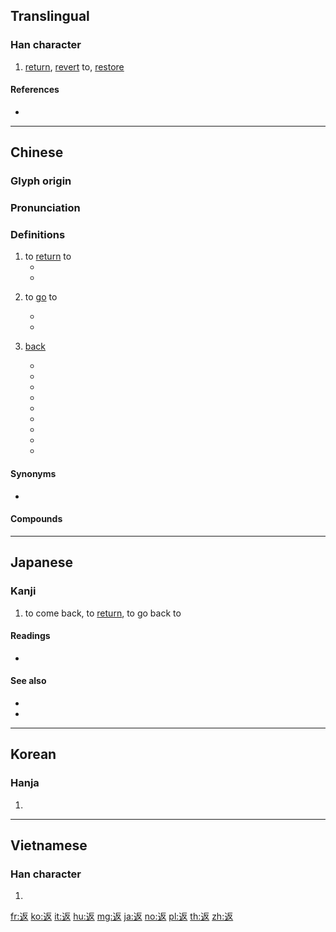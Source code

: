 {{character info/new}}
==Translingual==

===Han character===
{{Han char|rn=162|rad=辵|as=04|sn=8|four=31304|canj=YHE|ids=⿺辶反}}

# [[return]], [[revert]] to, [[restore]]

====References====
* {{Han ref|kx=1254.140|dkj=38758|dj=1737.070|hdz=63820.010|uh=8FD4|ud=36820|bh=AAF0|bd=43760}}

----

==Chinese==
{{zh-forms|alt=翻-Cantonese:faan1,番-Cantonese:faan1}}

===Glyph origin===
{{Han etym}}

===Pronunciation===
{{zh-pron
|m=fǎn
|ma=Zh-fan.ogg
|c=faan2,faan1
|c_note=faan2 - literary; faan1 - colloquial
|c-t=fan1
|h=pfs=fán
|md=
|mn=hoán
|w=
|mc=y
|oc=y
|cat=v
}}

===Definitions===
{{zh-hanzi}}

# to [[return]] to
#* {{zh-x|返 鄉下{haa6-2}|to '''go back''' to one's hometown|C}}
#* {{zh-x|返屋企{kei5-2}|to go home|C}}
# {{lb|zh|Cantonese}} to [[go]] to
#* {{zh-x|返工|to '''go to''' work|C}}
#* {{zh-x|返學|to '''go to''' school|C}}
# {{lb|zh|Cantonese}} [[back]]
#* {{zh-x|擠返|to put '''back'''; to return|C}}
#* {{zh-x|換返 件 衫|to change '''back''' one's clothes|C}}
#* {{zh-x|打返|to return a hit|C}}
#* {{zh-x|救 唔 返|unable to be saved (unsalvageable, beyond hope, etc.)|C}}
#* {{zh-x|諗返 舊陣時{si4-2}|thinking '''back''' to older times|C}}
#* {{zh-x|去 返轉{zyun3}頭|to go '''back'''; to turn around|C}}
#* {{zh-x|搵返|to find (something that was lost)|C}}
#* {{zh-x|整返 好|to repair; to fix|C}}
#* {{zh-x|好返|to recover (from an illness)|C}}

====Synonyms====
* {{sense|to return}}
{{zh-dial|回}}

====Compounds====
{{zh-der|往返|一去不返|七返九還|不返|二返投唐|倦鳥知返|回光返照|廢然而返|徒勞往返|慈烏返哺|折返|樂而忘返|流連忘返|無功而返|由博返約|留連忘返|積重難返|覺返迷津|返來|返勾|返吟復吟|返哺|返回|返國|返抵|返旆|返景|返本還原|返棹|返正撥亂|返潮|返照|返照回光|返璞歸真|返璧|返程|返老歸童|返老還童|返航|返躬內省|返轡|返鄉|返里|返防|返魂|返魂乏術|返魂草|迴光返照|迷而不返|迷而知返|迷途知返|遣返|還元返本|還淳返樸|還珠返璧|重返|駕返瑤池}}

----

==Japanese==

===Kanji===
{{ja-kanji|grade=3|rs=辵04}}

# to come back, to [[return]], to go back to

====Readings====
* {{ja-readings|on=[[へん]] (hen), [[はん]] (han), [[ほん]] (hon)|kun=[[かえす]] (kaesu), [[かえる]] (kaeru)}}

====See also====
* {{ja-r|返る|かえる}}
* {{ja-r|返す|かえす}}

----

==Korean==

===Hanja===
{{ko-hanja|hangeul=반|eumhun=|rv=ban|mr=pan|y=pan}}

# {{defn|lang=ko|sort=辵04}}

----

==Vietnamese==

===Han character===
{{vi-hantu|[[phản]]|rs=辵04}}

# {{defn|lang=vi|sort=辵04}}

[[fr:返]]
[[ko:返]]
[[it:返]]
[[hu:返]]
[[mg:返]]
[[ja:返]]
[[no:返]]
[[pl:返]]
[[th:返]]
[[zh:返]]